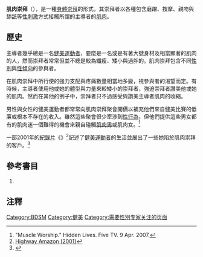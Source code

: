{{expert|time=2010-05-22T10:53:41+00:00|subject=性別}}
'''肌肉崇拜'''（{{lang-en|sthenolagnia}}），是一種[[身体崇拜|身體崇拜]]的形式，其崇拜者以各種包含磨蹭、按摩、親吻與舔舐等[[性刺激|性刺激]]方式接觸所謂的主導者的[[骨骼肌|肌肉]]。

==歷史==
主導者幾乎總是一名[[健美|健美運動者]]，要麼是一名{{link-en|健美身材比賽|Fitness competition|健美身材比賽者}}或是有著大號身材及相當顯著的肌肉的人，然而崇拜者常常但並不總是較為纖瘦、矮小與過胖的。肌肉崇拜包含不同[[性別|性別]]與[[性傾向|性傾向]]的參與者。

在肌肉崇拜中所行使的強力支配與疼痛數量相當地多變，視參與者的渴望而定。有時候，主導者使用他或她的體型與力量來{{link-en|壓制|Pin (amateur wrestling)}}較矮小的崇拜者，強迫崇拜者讚美他或她的肌肉。然而在其他的例子中，崇拜者只不過感受與讚美主導者肌肉的收縮。

男性與女性的健美運動者都常常向肌肉崇拜聚會開價以補充他們來自健美比賽的低廉或根本不存在的收入。雖然這些聚會很少牽涉到[[人類性行為|性行為]]，但他們提供這些男女都有的肌肉迷一個難得的機會來親自碰觸[[肌肉男|肌肉男]]或肌肉女。<ref>"Muscle Worship." Hidden Lives. Five TV. 9 Apr. 2007.</ref>

一部2001年的[[紀錄片|紀錄片]]《{{link-en|Highway Amazon|Highway Amazon}}》<ref>[http://www.imdb.com/title/tt0291237/ Highway Amazon (2001)<!-- Bot generated title -->]</ref>記述了[[健美|健美運動者]]{{link-en|克莉絲汀‧費策爾|Christine Fetzer}}的生活並展出了一些她陷於肌肉崇拜的客戶。<ref>{{cite web |url=http://www.joebobbriggs.com/bmovieguide/h/highwayamazon.html |title=存档副本 |accessdate=2008-02-14  |deadurl=yes |archiveurl=https://web.archive.org/web/20100324025049/http://www.joebobbriggs.com/bmovieguide/h/highwayamazon.html |archivedate=2010-03-24 }}</ref>

== 參考書目 ==
#{{cite book|author=Harrison G. Pope |coauthors=Katharine A. Phillips、 Roberto Olivardia |title=猛男情結 : 男性的美麗與哀愁 |year=2001 |publisher=城邦文化 |location=臺北市 |isbn=957-9381-48-8 }}

==注釋==
{{reflist}}

[[Category:BDSM|Category:BDSM]]
[[Category:健美|Category:健美]]
[[Category:需要性別专家关注的页面|Category:需要性別专家关注的页面]]